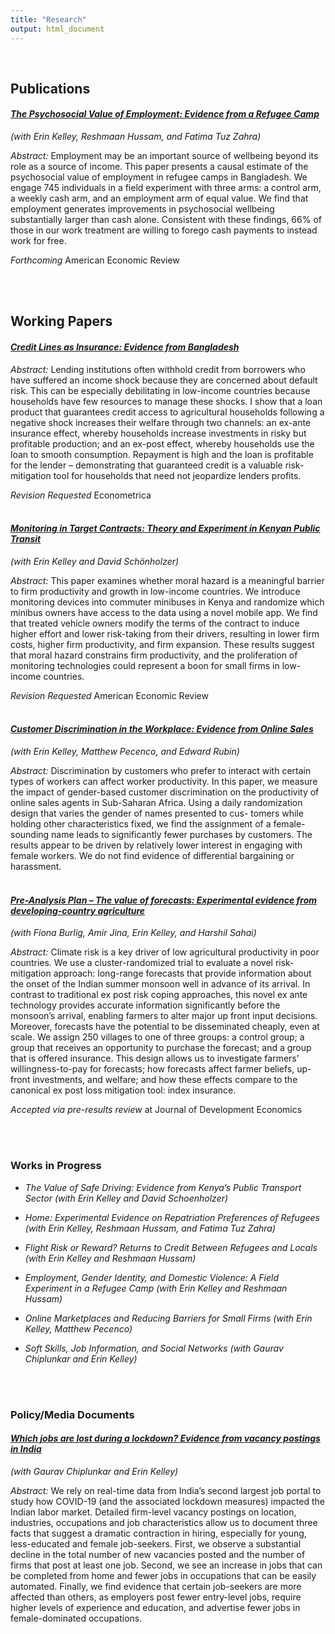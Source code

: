 ```yaml
---
title: "Research"
output: html_document
---
```

<div>

<br/>

## Publications

#### <em> [The Psychosocial Value of Employment: Evidence from a Refugee Camp](pdfs/employment.pdf) </em> 
*(with Erin Kelley, Reshmaan Hussam, and Fatima Tuz Zahra)* 

*Abstract:*
Employment may be an important source of wellbeing beyond its role as a source of income. This paper presents a causal estimate of the psychosocial value of employment in refugee camps in Bangladesh. We engage 745 individuals in a field experiment with three arms: a control arm, a weekly cash arm, and an employment arm of equal value. We find that employment generates improvements in psychosocial wellbeing substantially larger than cash alone. Consistent with these findings, 66% of those in our work treatment are willing to forego cash payments to instead work for free.

*Forthcoming* American Economic Review

<br/>
<br/>

## Working Papers 


#### <em> [Credit Lines as Insurance: Evidence from Bangladesh](pdfs/JMP_Lane.pdf) </em> 

*Abstract:*
Lending institutions often withhold credit from borrowers who have suffered an income shock because they are concerned about default risk. This can be especially debilitating in low-income countries because households have few resources to manage these shocks. I show that a loan product that guarantees credit access to agricultural households following a negative shock increases their welfare through two channels: an ex-ante insurance effect, whereby households increase investments in risky but profitable production; and an ex-post effect, whereby households use the loan to smooth consumption. Repayment is high and the loan is profitable for the lender – demonstrating that guaranteed credit is a valuable risk-mitigation tool for households that need not jeopardize lenders profits.

*Revision Requested* Econometrica
<br/>
<br/>

#### <em> [Monitoring in Target Contracts: Theory and Experiment in Kenyan Public Transit](pdfs/matatu.pdf) </em>
*(with Erin Kelley and David Sch&ouml;nholzer)*

*Abstract:*
This paper examines whether moral hazard is a meaningful barrier to firm productivity and growth in low-income countries. We introduce monitoring devices into commuter minibuses in Kenya and randomize which minibus owners have access to the data using a novel mobile app. We find that treated vehicle owners modify the terms of the contract to induce higher effort and lower risk-taking from their drivers, resulting in lower firm costs, higher firm productivity, and firm expansion. These results suggest that moral hazard constrains firm productivity, and the proliferation of monitoring technologies could represent a boon for small firms in low-income countries.

*Revision Requested* American Economic Review
<br/>
<br/>


#### <em> [Customer Discrimination in the Workplace: Evidence from Online Sales](pdfs/customer_discrimination.pdf) </em> 
*(with Erin Kelley, Matthew Pecenco, and Edward Rubin)* 

*Abstract:*
Discrimination by customers who prefer to interact with certain types of workers can affect worker productivity. In this paper, we measure the impact of gender-based customer discrimination on the productivity of online sales agents in Sub-Saharan Africa. Using a daily randomization design that varies the gender of names presented to cus- tomers while holding other characteristics fixed, we find the assignment of a female-sounding name leads to significantly fewer purchases by customers. The results appear to be driven by relatively lower interest in engaging with female workers. We do not find evidence of differential bargaining or harassment.
<br/>
<br/>

#### <em> [Pre-Analysis Plan -- The value of forecasts: Experimental evidence from developing-country agriculture](pdfs/India_Forecasts_PAP.pdf) </em> 
*(with Fiona Burlig, Amir Jina, Erin Kelley, and Harshil Sahai)* 

*Abstract:*
Climate risk is a key driver of low agricultural productivity in poor countries. We use a cluster-randomized trial to evaluate a novel risk-mitigation approach: long-range forecasts that provide information about the onset of the Indian summer monsoon well in advance of its arrival. In contrast to traditional ex post risk coping approaches, this novel ex ante technology provides accurate information significantly before the monsoon’s arrival, enabling farmers to alter major up front input decisions. Moreover, forecasts have the potential to be disseminated cheaply, even at scale. We assign 250 villages to one of three groups: a control group; a group that receives an opportunity to purchase the forecast; and a group that is offered insurance. This design allows us to investigate farmers’ willingness-to-pay for forecasts; how forecasts affect farmer beliefs, up-front investments, and welfare; and how these effects compare to the canonical ex post loss mitigation tool: index insurance.

*Accepted via pre-results review* at Journal of Development Economics

<br/>
<br/>



### Works in Progress

+ *The Value of Safe Driving: Evidence from Kenya's Public Transport Sector (with Erin Kelley and David Schoenholzer)*

+ *Home: Experimental Evidence on Repatriation Preferences of Refugees (with Erin Kelley, Reshmaan Hussam, and Fatima Tuz Zahra)*

+ *Flight Risk or Reward? Returns to Credit Between Refugees and Locals (with Erin Kelley and Reshmaan Hussam)*

+ *Employment, Gender Identity, and Domestic Violence: A Field Experiment in a Refugee Camp (with Erin Kelley and Reshmaan Hussam)*

+ *Online Marketplaces and Reducing Barriers for Small Firms (with Erin Kelley, Matthew Pecenco)*

+ *Soft Skills, Job Information, and Social Networks (with Gaurav Chiplunkar and Erin Kelley)*


<br/>
<br/>

### Policy/Media Documents


#### <em> [Which jobs are lost during a lockdown? Evidence from vacancy postings in India](pdfs/CKL_Covid_July2020.pdf) </em>
*(with Gaurav Chiplunkar and Erin Kelley)*

*Abstract:*
We rely on real-time data from India's second largest job portal to study how COVID-19 (and the associated lockdown measures) impacted the Indian labor market. Detailed firm-level vacancy postings on location, industries, occupations and job characteristics allow us to document three facts that suggest a dramatic contraction in hiring, especially for young, less-educated and female job-seekers. First, we observe a substantial decline in the total number of new vacancies posted and the number of firms that post at least one job. Second, we see an increase in jobs that can be completed from home and fewer jobs in occupations that can be easily automated. Finally, we find evidence that certain job-seekers are more affected than others, as employers post fewer entry-level jobs, require higher levels of experience and education, and advertise fewer jobs in female-dominated occupations.
<br/>
<br/>

</div>




